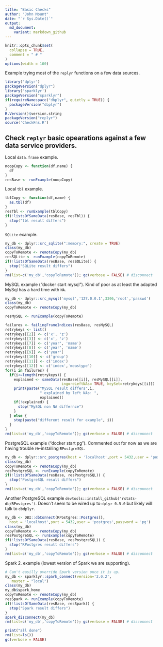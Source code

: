 ```yaml
---
title: "Basic Checks"
author: "John Mount"
date: "`r Sys.Date()`"
output:
  md_document:
    variant: markdown_github
---
```


```r
knitr::opts_chunk$set(
  collapse = TRUE,
  comment = " # "
)
options(width = 100)
```

Example trying most of the `replyr` functions on a few data sources.

```r
library('dplyr')
packageVersion("dplyr")
library('sparklyr')
packageVersion("sparklyr")
if(requireNamespace("dbplyr", quietly = TRUE)) {
  packageVersion("dbplyr")
}
R.Version()$version.string
packageVersion("replyr")
source('CheckFns.R')
```


Check `replyr` basic opearations against a few data service providers.
-------------


Local `data.frame` example.

```r
noopCopy <- function(df,name) {
  df
}
resBase <- runExample(noopCopy)
```

Local `tbl` example.

```r
tblCopy <- function(df,name) {
  as.tbl(df)
}
resTbl <- runExample(tblCopy)
if(!listsOfSameData(resBase, resTbl)) {
  stop("tbl result differs")
}
```

`SQLite` example.

```r
my_db <- dplyr::src_sqlite(":memory:", create = TRUE)
class(my_db)
copyToRemote <- remoteCopy(my_db)
resSQLite <- runExample(copyToRemote)
if(!listsOfSameData(resBase, resSQLite)) {
  stop("SQLite result differs")
}
rm(list=c('my_db','copyToRemote')); gc(verbose = FALSE) # disconnect
```

MySQL example ("docker start mysql").  Kind of poor as at least the adapted MySql 
has a hard time with `NA`.

```r
my_db <- dplyr::src_mysql('mysql','127.0.0.1',3306,'root','passwd')
class(my_db)
copyToRemote <- remoteCopy(my_db)

resMySQL <- runExample(copyToRemote)

failures <- failingFrameIndices(resBase, resMySQL) 
retrykeys <- list()
retrykeys[[2]] <- c('x', 'z')
retrykeys[[3]] <- c('x', 'z')
retrykeys[[7]] <- c('year', 'name')
retrykeys[[8]] <- c('year', 'name')
retrykeys[[9]] <- c('year')
retrykeys[[10]] <- c('group')
retrykeys[[11]] <- c('index')
retrykeys[[12]] <- c('index','meastype')
for(i in failures) {
  if(i<=length(retrykeys)) {
    explained <- sameData(resBase[[i]], resMySQL[[i]],
                          ingoreLeftNAs= TRUE, keySet=retrykeys[[i]])
    print(paste("MySQL result differs",i,
                " explained by left NAs: ",
                explained))
    if(!explained) {
      stop("MySQL non NA differnce")
    }
  } else {
    stop(paste("different result for example", i))
  }
}
rm(list=c('my_db','copyToRemote')); gc(verbose = FALSE) # disconnect
```

PostgreSQL example ("docker start pg").
Commented out for now as we are having trouble re-installing `RPostgreSQL`.

```r
my_db <- dplyr::src_postgres(host = 'localhost',port = 5432,user = 'postgres',password = 'pg')
class(my_db)
copyToRemote <- remoteCopy(my_db)
resPostgreSQL <- runExample(copyToRemote)
if(!listsOfSameData(resBase, resPostgreSQL)) {
  stop("PostgreSQL result differs")
}
rm(list=c('my_db','copyToRemote')); gc(verbose = FALSE) # disconnect
```

Another PostgreSQL example `devtools::install_github('rstats-db/RPostgres')`.
Doesn't seem to be wired up to `dplyr 0.5.0` but likely will talk to `dbdplyr`.

```r
my_db <- DBI::dbConnect(RPostgres::Postgres(),
  host = 'localhost',port = 5432,user = 'postgres',password = 'pg')
class(my_db)
copyToRemote <- remoteCopy(my_db)
resPostgreSQL <- runExample(copyToRemote)
if(!listsOfSameData(resBase, resPostgreSQL)) {
  stop("RPostgres result differs")
}
rm(list=c('my_db','copyToRemote')); gc(verbose = FALSE) # disconnect
```


Spark 2. example (lowest version of Spark we are supporting).

```r
# Can't easilly override Spark version once it is up.
my_db <- sparklyr::spark_connect(version='2.0.2', 
   master = "local")
class(my_db)
my_db$spark_home
copyToRemote <- remoteCopy(my_db)
resSpark <- runExample(copyToRemote)
if(!listsOfSameData(resBase, resSpark)) {
  stop("Spark result differs")
}
spark_disconnect(my_db)
rm(list=c('my_db','copyToRemote')); gc(verbose = FALSE) # disconnect
```

```r
print("all done")
rm(list=ls())
gc(verbose = FALSE)
```
